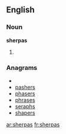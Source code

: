 ==English==

===Noun===
'''sherpas'''

# {{plural of|[[sherpa]]}}

===Anagrams===
* {{alphagram|aehprss}}
* [[pashers#English|pashers]]
* [[phasers#English|phasers]]
* [[phrases#English|phrases]]
* [[seraphs#English|seraphs]]
* [[shapers#English|shapers]]

[[ar:sherpas]]
[[fr:sherpas]]